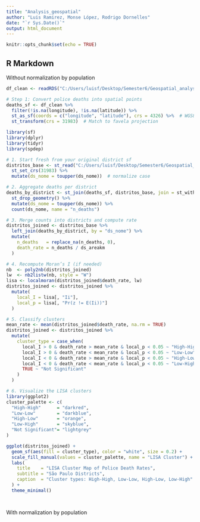 ```yaml
---
title: "Analysis_geospatial"
author: "Luis Ramirez, Monse López, Rodrigo Dornelles"
date: "`r Sys.Date()`"
output: html_document
---
```


```r
knitr::opts_chunk$set(echo = TRUE)
```

## R Markdown

Without normalization by population


```r
df_clean <- readRDS("C:/Users/luisf/Desktop/Semester6/Geospatial_analysis/assignment2/geospatial_assignments/data/mortes_policia_clean.rds")

# Step 1: Convert police deaths into spatial points
deaths_sf <- df_clean %>%
  filter(!is.na(longitude), !is.na(latitude)) %>%
  st_as_sf(coords = c("longitude", "latitude"), crs = 4326) %>%  # WGS84
  st_transform(crs = 31983)  # Match to favela projection


```



```r
library(sf)
library(dplyr)
library(tidyr)
library(spdep)

# 1. Start fresh from your original district sf
distritos_base <- st_read("C:/Users/luisf/Desktop/Semester6/Geospatial_analysis/assignment2/geospatial_assignments/data-raw/shapefile_distrito/SIRGAS_SHP_distrito.shp") %>%
  st_set_crs(31983) %>%
  mutate(ds_nome = toupper(ds_nome))  # normalize case

# 2. Aggregate deaths per district 
deaths_by_district <- st_join(deaths_sf, distritos_base, join = st_within) %>%
  st_drop_geometry() %>%
  mutate(ds_nome = toupper(ds_nome)) %>%
  count(ds_nome, name = "n_deaths")

# 3. Merge counts into districts and compute rate
distritos_joined <- distritos_base %>%
  left_join(deaths_by_district, by = "ds_nome") %>%
  mutate(
    n_deaths   = replace_na(n_deaths, 0),
    death_rate = n_deaths / ds_areakm
  )

# 4. Recompute Moran’s I (if needed)
nb  <- poly2nb(distritos_joined)
lw  <- nb2listw(nb, style = "W")
lisa <- localmoran(distritos_joined$death_rate, lw)
distritos_joined <- distritos_joined %>%
  mutate(
    local_I = lisa[, "Ii"],
    local_p = lisa[, "Pr(z != E(Ii))"]
  )

# 5. Classify clusters
mean_rate <- mean(distritos_joined$death_rate, na.rm = TRUE)
distritos_joined <- distritos_joined %>%
  mutate(
    cluster_type = case_when(
      local_I > 0 & death_rate > mean_rate & local_p < 0.05 ~ "High-High",
      local_I > 0 & death_rate < mean_rate & local_p < 0.05 ~ "Low-Low",
      local_I < 0 & death_rate > mean_rate & local_p < 0.05 ~ "High-Low",
      local_I < 0 & death_rate < mean_rate & local_p < 0.05 ~ "Low-High",
      TRUE ~ "Not Significant"
    )
  )

# 6. Visualize the LISA clusters
library(ggplot2)
cluster_palette <- c(
  "High-High"      = "darkred",
  "Low-Low"        = "darkblue",
  "High-Low"       = "orange",
  "Low-High"       = "skyblue",
  "Not Significant"= "lightgrey"
)

ggplot(distritos_joined) +
  geom_sf(aes(fill = cluster_type), color = "white", size = 0.2) +
  scale_fill_manual(values = cluster_palette, name = "LISA Cluster") +
  labs(
    title    = "LISA Cluster Map of Police Death Rates",
    subtitle = "São Paulo Districts",
    caption  = "Cluster types: High-High, Low-Low, High-Low, Low-High"
  ) +
  theme_minimal()



```


```r



```

With normalization by population

```r

```



```r

```



```r

```
